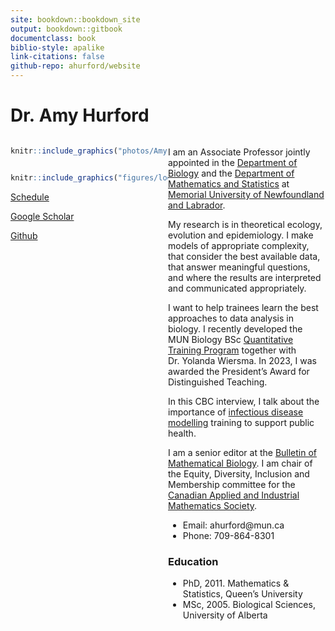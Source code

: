 ```yaml
--- 
site: bookdown::bookdown_site
output: bookdown::gitbook
documentclass: book
biblio-style: apalike
link-citations: false 
github-repo: ahurford/website
---
```


# Dr. Amy Hurford {-}

<style>
  .col2 {
    columns: 2 200px;         /* number of columns and width in pixels*/
    -webkit-columns: 2 200px; /* chrome, safari */
    -moz-columns: 2 200px;    /* firefox */
  }
  .col3 {
    columns: 3 100px;
    -webkit-columns: 3 100px;
    -moz-columns: 3 100px;
  }
</style>

<style>
.column-left{
  float: left;
  width: 50%;
  text-align: left;
}

.column-right{
  float: right;
  width: 50%;
  text-align: left;
}
</style>

<div class="column-left">
```r
knitr::include_graphics("photos/Amy Hurford.jpg")
```
</div>

<div class="column-right">


I am an Associate Professor jointly appointed in the [Department of Biology](https://www.mun.ca/biology/) and the [Department of Mathematics and Statistics](https://www.mun.ca/math/) at [Memorial University of Newfoundland and Labrador](https://mun.ca/).

My research is in theoretical ecology, evolution and epidemiology. I make models of appropriate complexity, that consider the best available data, that answer meaningful questions, and where the results are interpreted and communicated appropriately.  

I want to help trainees learn the best approaches to data analysis in biology. I recently developed the MUN Biology BSc [Quantitative Training Program](https://ahurford.github.io/quant-guide-all-courses/) together with Dr. Yolanda Wiersma. In 2023, I was awarded the President's Award for Distinguished Teaching.

In this CBC interview, I talk about the importance of [infectious disease modelling](https://www.cbc.ca/listen/live-radio/1-210-cbc-newfoundland-morning/clip/16006442-making-sure-were-ready-track-next-disease-concern.) training to support public health.

I am a senior editor at the [Bulletin of Mathematical Biology](https://www.springer.com/journal/11538/editors). I am chair of the Equity, Diversity, Inclusion and Membership committee for the [Canadian Applied and Industrial Mathematics Society](https://github.com/ahurford/EDI-resources). 



- Email: ahurford@mun.ca
- Phone: 709-864-8301


### Education {-}

- PhD, 2011. Mathematics & Statistics, Queen's University
- MSc, 2005. Biological Sciences, University of Alberta


 </div> 

<div class="column-left">

```r
knitr::include_graphics("figures/logo.png")
```

[Schedule](https://calendar.google.com/calendar/embed?src=hurford.amy%40gmail.com&ctz=America/St_Johns)

[Google Scholar](https://scholar.google.ca/citations?hl=en&user=bxt9bh8AAAAJ&view_op=list_works&gmla=AJsN-F4WdeYtdxaBnNoWImjkkpr7uIH2KAhBa0wQrx0NWE_jorLbjasr8KMungYLGwP_Wp7eGMArwXpeErtX3ohHq-SuENXpbtFQH1xkK0bFizC57LJzgUY)

[Github](https://github.com/ahurford)

</div>

